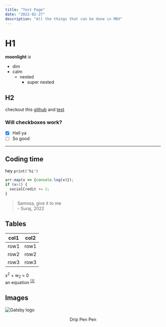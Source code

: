 ```yaml
---
title: "Test Page"
date: "2022-02-27"
description: "All the things that can be done in MDX"
---
```


# H1

**moonlight** *is* 
- dim
- calm
    - nested
        - super nested

## H2

checkout this [github](https://github.com/) and [test](/blog/test)

### Will checkboxes work?

- [x] Hell ya
- [ ] So good

---  

## Coding time
hey `print('hi')`
```javascript
arr.map(x => {console.log(x)});
if (x>2) {
  socialCredit += 2;
}
```

> Samosa, give it to me  
\- Suraj, 2022

## Tables
|col1|col2|
|----|----|
row1|row1
row2|row2
row3|row3

x<sup>2</sup> + w<sub>2</sub> = 0  
an equation <sup>[[1]](https://en.wikipedia.org/wiki/Equation)</sup>

## Images

![Gatsby logo](https://preview.redd.it/7by1wlrdjob61.jpg?width=960&crop=smart&auto=webp&s=59a9862a00b684f94e568861b35ff5ba44b59911)
<p align="center">Drip Pen Pen</p>